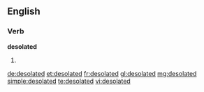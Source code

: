 ==English==

===Verb===
'''desolated'''

# {{past of|desolate}}

[[de:desolated]]
[[et:desolated]]
[[fr:desolated]]
[[gl:desolated]]
[[mg:desolated]]
[[simple:desolated]]
[[te:desolated]]
[[vi:desolated]]